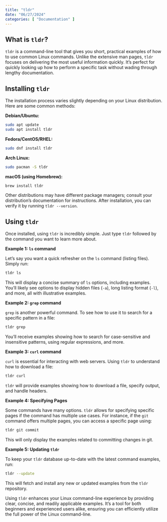 ```yaml
---
title: "tldr"
date: "06/27/2024"
categories: [ "Documentation" ]
---
```

## What is `tldr`?

`tldr` is a command-line tool that gives you short, practical examples of how to use common Linux commands. Unlike the extensive man pages, `tldr` focuses on delivering the most useful information quickly.  It's perfect for quickly looking up how to perform a specific task without wading through lengthy documentation.

## Installing `tldr`

The installation process varies slightly depending on your Linux distribution. Here are some common methods:

**Debian/Ubuntu:**

```bash
sudo apt update
sudo apt install tldr
```

**Fedora/CentOS/RHEL:**

```bash
sudo dnf install tldr
```

**Arch Linux:**

```bash
sudo pacman -S tldr
```

**macOS (using Homebrew):**

```bash
brew install tldr
```


Other distributions may have different package managers; consult your distribution's documentation for instructions.  After installation, you can verify it by running `tldr --version`.

## Using `tldr`

Once installed, using `tldr` is incredibly simple.  Just type `tldr` followed by the command you want to learn more about.

**Example 1: `ls` command**

Let's say you want a quick refresher on the `ls` command (listing files).  Simply run:

```bash
tldr ls
```

This will display a concise summary of `ls` options, including examples. You'll likely see options to display hidden files (`-a`), long listing format (`-l`), and more, all with illustrative examples.


**Example 2: `grep` command**

`grep` is another powerful command. To see how to use it to search for a specific pattern in a file:


```bash
tldr grep
```

You'll receive examples showing how to search for case-sensitive and insensitive patterns, using regular expressions, and more.

**Example 3:  `curl` command**

`curl` is essential for interacting with web servers. Using `tldr` to understand how to download a file:


```bash
tldr curl
```

`tldr` will provide examples showing how to download a file, specify output, and handle headers.


**Example 4:  Specifying Pages**

Some commands have many options. `tldr` allows for specifying specific pages if the command has multiple use cases.  For instance, if the `git` command offers multiple pages, you can access a specific page using:

```bash
tldr git commit
```

This will only display the examples related to committing changes in git.



**Example 5:  Updating `tldr`**

To keep your `tldr` database up-to-date with the latest command examples, run:

```bash
tldr --update
```

This will fetch and install any new or updated examples from the `tldr` repository.


Using `tldr` enhances your Linux command-line experience by providing clear, concise, and readily applicable examples. It's a tool for both beginners and experienced users alike, ensuring you can efficiently utilize the full power of the Linux command-line.

